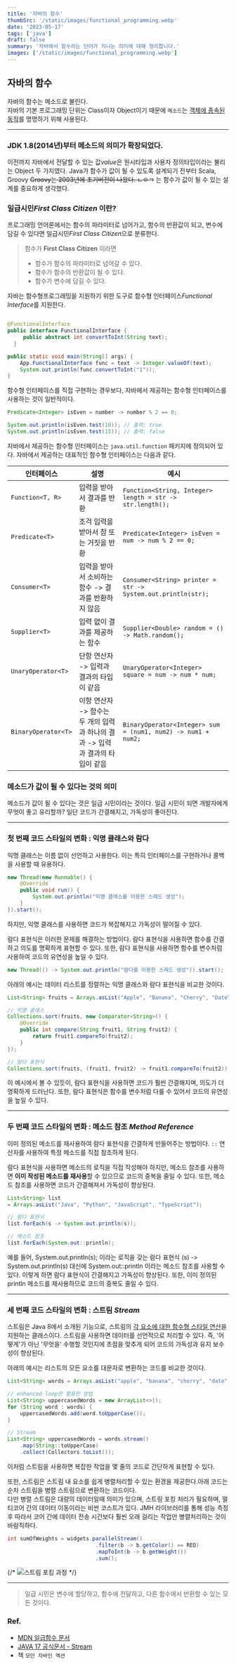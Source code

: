 ```yaml
---
title: '자바의 함수'
thumbSrc: '/static/images/functional_programming.webp'
date: '2023-05-17'
tags: ['java']
draft: false
summary: '자바에서 함수라는 단어가 지니는 의미에 대해 정리합니다.'
images: ['/static/images/functional_programming.webp']
---
```



## 자바의 함수

자바의 함수는 메소드로 불린다.  
자바의 기본 프로그래밍 단위는 Class이자 Object이기 때문에 `메소드`는 [객체에 종속된 동작](https://stackoverflow.com/questions/155609/whats-the-difference-between-a-method-and-a-function)를 명명하기 위해 사용된다.

---

### JDK 1.8(2014년)부터 메소드의 의미가 확장되었다.  

이전까지 자바에서 전달할 수 있는 값*value*은 원시타입과 사용자 정의타입이라는 불리는 Object 두 가지였다. Java가 함수가 값이 될 수 있도록 설계되기 전부터 Scala, Groovy ~~Groovy는 2003년에 초기버전이 나왔다. ㄴㅇㄱ~~ 는 함수가 값이 될 수 있는 설계를 중요하게 생각했다.


### 일급시민*First Class Citizen*  이란?

프로그래밍 언어론에서는 함수의 파라미터로 넘어가고, 함수의 반환값이 되고, 변수에 담길 수 있다면  일급시민*First Class Citizen*으로 분류한다.  

> 함수가 **First Class Citizen** 이라면 
> - 함수가 함수의 파라미터로 넘어갈 수 있다.
> - 함수가 함수의 반환값이 될 수 있다.
> - 함수가 변수에 담길 수 있다.

자바는 함수형프로그래밍을 지원하기 위한 도구로 함수형 인터페이스*Functional Interface*를 지원한다. 

```java

@FunctionalInterface
public interface FunctionalInterface {
     public abstract int convertToInt(String text);
  }

public static void main(String[] args) {
    App.FunctionalInterface func = text -> Integer.valueOf(text);
    System.out.println(func.convertToInt("1"));
}
```

함수형 인터페이스를 직접 구현하는 경우보다, 자바에서 제공하는 함수형 인터페이스를 사용하는 것이 일반적이다.

```java
Predicate<Integer> isEven = number -> number % 2 == 0;

System.out.println(isEven.test(10)); // 출력: true
System.out.println(isEven.test(15)); // 출력: false
```
자바에서 제공하는 함수형 인터페이스는 `java.util.function` 패키지에 정의되어 있다. 자바에서 제공하는 대표적인 함수형 인터페이스는 다음과 같다.

| 인터페이스 | 설명 | 예시 |
|---|---|---|
| `Function<T, R>` | 입력을 받아서 결과를 반환 | `Function<String, Integer> length = str -> str.length();` |
| `Predicate<T>` | 조걱 입력을 받아서 참 또는 거짓을 반환 | `Predicate<Integer> isEven = num -> num % 2 == 0;` |
| `Consumer<T>` | 입력을 받아서 소비하는 함수 -> 결과를 반환하지 않음 | `Consumer<String> printer = str -> System.out.println(str);` |
| `Supplier<T>` | 입력 없이 결과를 제공하는 함수 | `Supplier<Double> random = () -> Math.random();` |
| `UnaryOperator<T>` | 단항 연산자 -> 입력과 결과의 타입이 같음 | `UnaryOperator<Integer> square = num -> num * num;` |
| `BinaryOperator<T>` | 이항 연산자 -> 함수는 두 개의 입력과 하나의 결과 -> 입력과 결과의 타입이 같음 | `BinaryOperator<Integer> sum = (num1, num2) -> num1 + num2;` |


### 메소드가 값이 될 수 있다는 것의 의미

메소드가 값이 될 수 있다는 것은 일급 시민이라는 것이다. 일급 시민이 되면 개발자에게 무엇이 좋고 유리할까? 일단 코드가 간결해지고, 가독성이 좋아진다. 

----

### 첫 번째 코드 스타일의 변화 : 익명 클래스와 람다

익명 클래스는 이름 없이 선언하고 사용한다. 이는 특히 인터페이스를 구현하거나 콜백을 사용할 때 유용하다.

```java
new Thread(new Runnable() {
    @Override
    public void run() {
        System.out.println("익명 클래스를 이용한 스레드 생성");
    }
}).start();
```

하지만, 익명 클래스를 사용하면 코드가 복잡해지고 가독성이 떨어질 수 있다.

람다 표현식은 이러한 문제를 해결하는 방법이다. 람다 표현식을 사용하면 함수를 간결하고 의도를 명확하게 표현할 수 있다. 또한, 람다 표현식을 사용하면 함수를 변수처럼 사용하여 코드의 유연성을 높일 수 있다.
```java
new Thread(() -> System.out.println("람다를 이용한 스레드 생성")).start();
```
아래의 예시는 데이터 리스트를 정렬하는 익명 클래스와 람다 표현식을 비교한 것이다.

```java
List<String> fruits = Arrays.asList("Apple", "Banana", "Cherry", "Date");

// 익명 클래스
Collections.sort(fruits, new Comparator<String>() {
    @Override
    public int compare(String fruit1, String fruit2) {
        return fruit1.compareTo(fruit2);
    }
});

// 람다 표현식
Collections.sort(fruits, (fruit1, fruit2) -> fruit1.compareTo(fruit2));
```

이 예시에서 볼 수 있듯이, 람다 표현식을 사용하면 코드가 훨씬 간결해지며, 의도가 더 명확하게 드러난다. 또한, 람다 표현식은 함수를 변수처럼 다룰 수 있어서 코드의 유연성을 높일 수 있다.


----

### 두 번째 코드 스타일의 변화 : 메소드 참조 *Method Reference*

이미 정의된 메소드를 재사용하여 람다 표현식을 간결하게 만들어주는 방법이다. `::` 연산자를 사용하여 특정 메소드를 직접 참조하게 된다.

람다 표현식을 사용하면 메소드의 로직을 직접 작성해야 하지만, 메소드 참조를 사용하면 **이미 작성된 메소드를 재사용**할 수 있으므로 코드의 중복을 줄일 수 있다. 또한, 메소드 참조를 사용하면 코드가 간결해져서 가독성이 향상된다.


```java
List<String> list 
= Arrays.asList("Java", "Python", "JavaScript", "TypeScript");

// 람다 표현식
list.forEach(s -> System.out.println(s));

// 메소드 참조
list.forEach(System.out::println);
```

예를 들어, System.out.println(s); 이라는 로직을 갖는 람다 표현식 (s) -> System.out.println(s) 대신에 System.out::println 이라는 메소드 참조를 사용할 수 있다. 이렇게 하면 람다 표현식이 간결해지고 가독성이 향상된다. 또한, 이미 정의된 println 메소드를 재사용하므로 코드의 중복도 줄일 수 있다.

----

### 세 번째 코드 스타일의 변화 : 스트림 *Stream*


스트림은 Java 8에서 소개된 기능으로, 스트림의 [각 요소에 대한 함수형 스타일 연산](https://docs.oracle.com/en/java/javase/17/docs/api/java.base/java/util/stream/package-summary.html)을 지원하는 클래스이다. 스트림을 사용하면 데이터를 선언적으로 처리할 수 있다. 즉, '어떻게'가 아닌 '무엇을' 수행할 것인지에 초점을 맞추게 되어 코드의 가독성과 유지 보수성이 향상된다.


아래의 예시는 리스트의 모든 요소를 대문자로 변환하는 코드를 비교한 것이다.

```java
List<String> words = Arrays.asList("apple", "banana", "cherry", "date");

// enhanced loop만 활용한 방법
List<String> uppercasedWords = new ArrayList<>();
for (String word : words) {
    uppercasedWords.add(word.toUpperCase());
}

// Stream
List<String> uppercasedWords = words.stream()
    .map(String::toUpperCase)
    .collect(Collectors.toList());
```
이처럼 스트림을 사용하면 복잡한 작업을 몇 줄의 코드로 간단하게 표현할 수 있다.

또한, 스트림은 스트림 내 요소를 쉽게 병렬처리할 수 있는 환경을 제공한다.아래 코드는 순차 스트림을 병렬 스트림으로 변환하는 코드이다.   
다만 병렬 스트림은 대량의 데이터일때 의미가 있으며, 스트링 포킹 처리가 필요하며, 멀티코어 간의 데이터 이동이라는 비싼 코스트가 있다. JMH 라이브러리를 통해 성능 측정 후 따라서 코어 간에 데이터 전송 시간보다 훨씬 오래 걸리는 작업만 병렬처리하는 것이 바람직하다.

```java
int sumOfWeights = widgets.parallelStream()
                            .filter(b -> b.getColor() == RED)
                            .mapToInt(b -> b.getWeight())
                            .sum();
```



{/* ![스트림 포킹 과정](https://blog.kakaocdn.net/dn/XTpC5/btryt5OhELa/5fjL4qz8UDUNq5xXuRQQm0/img.jpg) */}


---

> 일급 시민은 변수에 할당하고, 함수에 전달하고, 다른 함수에서 반환할 수 있는 모든 것이다.

### Ref.
- [MDN 일급함수 문서](https://developer.mozilla.org/ko/docs/Glossary/First-class_Function)
- [JAVA 17 공식문서 - Stream ](https://docs.oracle.com/en/java/javase/17/docs/api/java.base/java/util/stream/package-summary.html)
- 책 `모던 자바인 액션`
